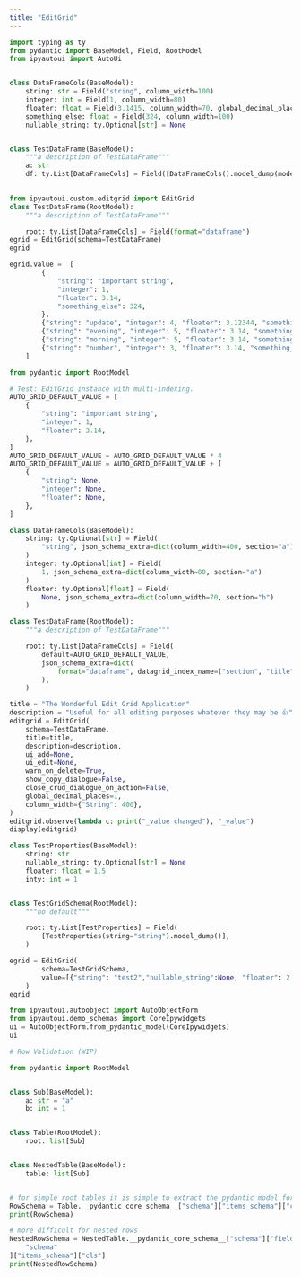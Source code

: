 ```yaml
---
title: "EditGrid"
---
```


```python
import typing as ty
from pydantic import BaseModel, Field, RootModel
from ipyautoui import AutoUi


class DataFrameCols(BaseModel):
    string: str = Field("string", column_width=100)
    integer: int = Field(1, column_width=80)
    floater: float = Field(3.1415, column_width=70, global_decimal_places=3)
    something_else: float = Field(324, column_width=100)
    nullable_string: ty.Optional[str] = None


class TestDataFrame(BaseModel):
    """a description of TestDataFrame"""
    a: str
    df: ty.List[DataFrameCols] = Field([DataFrameCols().model_dump(mode="json")], format="dataframe")
       
```


```python

from ipyautoui.custom.editgrid import EditGrid
class TestDataFrame(RootModel):
    """a description of TestDataFrame"""

    root: ty.List[DataFrameCols] = Field(format="dataframe")
egrid = EditGrid(schema=TestDataFrame)
egrid
```

```python
egrid.value =  [
        {
            "string": "important string",
            "integer": 1,
            "floater": 3.14,
            "something_else": 324,
        },
        {"string": "update", "integer": 4, "floater": 3.12344, "something_else": 123},
        {"string": "evening", "integer": 5, "floater": 3.14, "something_else": 235},
        {"string": "morning", "integer": 5, "floater": 3.14, "something_else": 12},
        {"string": "number", "integer": 3, "floater": 3.14, "something_else": 123},
    ]

```




```python

from pydantic import RootModel

# Test: EditGrid instance with multi-indexing.
AUTO_GRID_DEFAULT_VALUE = [
    {
        "string": "important string",
        "integer": 1,
        "floater": 3.14,
    },
]
AUTO_GRID_DEFAULT_VALUE = AUTO_GRID_DEFAULT_VALUE * 4
AUTO_GRID_DEFAULT_VALUE = AUTO_GRID_DEFAULT_VALUE + [
    {
        "string": None,
        "integer": None,
        "floater": None,
    },
]

class DataFrameCols(BaseModel):
    string: ty.Optional[str] = Field(
        "string", json_schema_extra=dict(column_width=400, section="a")
    )
    integer: ty.Optional[int] = Field(
        1, json_schema_extra=dict(column_width=80, section="a")
    )
    floater: ty.Optional[float] = Field(
        None, json_schema_extra=dict(column_width=70, section="b")
    )

class TestDataFrame(RootModel):
    """a description of TestDataFrame"""

    root: ty.List[DataFrameCols] = Field(
        default=AUTO_GRID_DEFAULT_VALUE,
        json_schema_extra=dict(
            format="dataframe", datagrid_index_name=("section", "title")
        ),
    )

title = "The Wonderful Edit Grid Application"
description = "Useful for all editing purposes whatever they may be 👍"
editgrid = EditGrid(
    schema=TestDataFrame,
    title=title,
    description=description,
    ui_add=None,
    ui_edit=None,
    warn_on_delete=True,
    show_copy_dialogue=False,
    close_crud_dialogue_on_action=False,
    global_decimal_places=1,
    column_width={"String": 400},
)
editgrid.observe(lambda c: print("_value changed"), "_value")
display(editgrid)
```

```python


class TestProperties(BaseModel):
    string: str
    nullable_string: ty.Optional[str] = None
    floater: float = 1.5
    inty: int = 1


class TestGridSchema(RootModel):
    """no default"""

    root: ty.List[TestProperties] = Field(
        [TestProperties(string="string").model_dump()],
    )

egrid = EditGrid(
        schema=TestGridSchema,
        value=[{"string": "test2","nullable_string":None, "floater": 2.2, "inty": 1}],
    )
egrid
```




```python
from ipyautoui.autoobject import AutoObjectForm
from ipyautoui.demo_schemas import CoreIpywidgets
ui = AutoObjectForm.from_pydantic_model(CoreIpywidgets)
ui
```



```python
# Row Validation (WIP)

from pydantic import RootModel


class Sub(BaseModel):
    a: str = "a"
    b: int = 1


class Table(RootModel):
    root: list[Sub]


class NestedTable(BaseModel):
    table: list[Sub]


# for simple root tables it is simple to extract the pydantic model for the row
RowSchema = Table.__pydantic_core_schema__["schema"]["items_schema"]["cls"]
print(RowSchema)

# more difficult for nested rows
NestedRowSchema = NestedTable.__pydantic_core_schema__["schema"]["fields"]["table"][
    "schema"
]["items_schema"]["cls"]
print(NestedRowSchema)
```